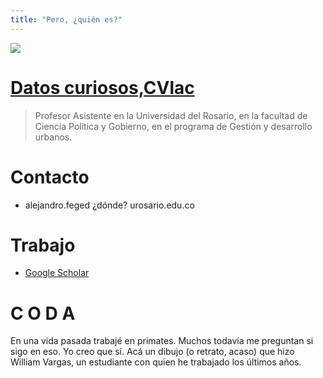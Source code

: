 ```yaml
---
title: "Pero, ¿quién es?"
---
```


![](comic.JPG) 

# [Datos curiosos,CVlac](http://scienti.colciencias.gov.co:8081/cvlac/visualizador/generarCurriculoCv.do?cod_rh=0000031627)
> Profesor Asistente en la Universidad del Rosario, en la facultad de Ciencia Política y Gobierno, en el programa de Gestión y desarrollo urbanos.


# Contacto

- alejandro.feged ¿dónde? urosario.edu.co


# Trabajo

- [Google Scholar](https://scholar.google.com.co/citations?user=gUOdmrkAAAAJ&hl=en)

# C O D A

En una vida pasada trabajé en primates. Muchos todavía me preguntan si sigo en eso. Yo creo que sí. Acá un dibujo (o retrato, acaso) que hizo William Vargas, un estudiante con quien he trabajado los últimos años.

[](mico.png)
